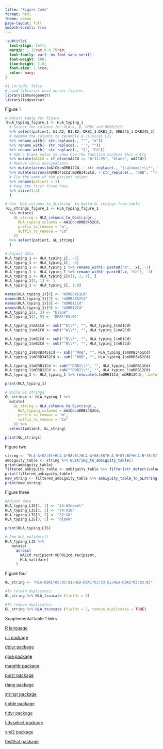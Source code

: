 ```yaml
---
title: "Figure Code"
format: html
theme: cosmo
page-layout: full
smooth-scroll: true
---
```


```css
.subtitle{
  text-align: left;
  margin: 1.25rem 0 0.75rem;
  font-family: var(--bs-font-sans-serif); 
  font-weight: 500;                
  line-height: 1.0;
  font-size: 1.5rem;                       
  color: navy;        
}

```

```r
#| include: false
# Load libraries used across figures
library(immunogenetr)
library(tidyverse) 
```

::: {.subtitle}
Figure 1
:::

```r
# Adjust table for figure
(HLA_typing_figure_1 <- HLA_typing_1
  # Select the columns for HLA-A, B, DRB1 and DRB3/5/5
  %>% select(patient, A1:A2, B1:B2, DRB1_1:DRB1_2, DRB345_1:DRB345_2)
  # Rename the columns to resemble a clinical LIS
  %>% rename_with(~ str_replace(., "^", "m"))
  %>% rename_with(~ str_replace(., "_", ""))
  %>% rename_with(~ str_replace(., "$", "Cd"))
  # Add a blank value to show how the function handles this entry
  %>% mutate(mA2Cd = if_else(mA2Cd == "A*11:05", "blank", mA2Cd))
  # Remove locus designations
  %>% mutate(across(mA1Cd:mDRB12Cd, ~ str_replace(., "[:alnum:]+\\*", "")))
  %>% mutate(across(mDRB3451Cd:mDRB3452Cd, ~ str_replace(., "DRB", "")))
  # Fix the name of the patient column
  %>% rename(patient = 1)
  # Keep the first three rows
  %>% slice(1:3)
  )

# Use `HLA_columns_to_GLstring` to build GL strings from table
(GL_strings_figure_1 <- HLA_typing_figure_1 
  %>% mutate(
    GL_string = HLA_columns_to_GLstring(.,
      HLA_typing_columns = mA1Cd:mDRB3452Cd,
      prefix_to_remove = "m",
      suffix_to_remove = "Cd"
    )) 
  %>% select(patient, GL_string)
  )
```


```r
# Adjust data
HLA_typing_1 <- HLA_typing_1[, -5]
HLA_typing_1 <- HLA_typing_1[, -4]
HLA_typing_1 <- HLA_typing_1 %>% rename_with(~ paste0("m", .x), -1)
HLA_typing_1 <- HLA_typing_1 %>% rename_with(~ paste0(.x, "Cd"), -1)
HLA_typing_1 <- HLA_typing_1[c(1, 2, 6), ]
HLA_typing_1[3, 1] <- 3
HLA_typing_1 <- HLA_typing_1[, 1:9]

names(HLA_typing_1)[6] <- "mDRB3451Cd"
names(HLA_typing_1)[7] <- "mDRB3452Cd"
names(HLA_typing_1)[8] <- "mDRB11Cd"
names(HLA_typing_1)[9] <- "mDRB12Cd"
HLA_typing_1[2, 3] <- "blank"
HLA_typing_1[2, 9] <- "DRB1*03:01"

HLA_typing_1$mA1Cd <- sub("^A\\*", "", HLA_typing_1$mA1Cd)
HLA_typing_1$mA2Cd <- sub("^A\\*", "", HLA_typing_1$mA2Cd)

HLA_typing_1$mB1Cd <- sub("^B\\*", "", HLA_typing_1$mB1Cd)
HLA_typing_1$mB2Cd <- sub("^B\\*", "", HLA_typing_1$mB2Cd)

HLA_typing_1$mDRB3451Cd <- sub("^DRB", "", HLA_typing_1$mDRB3451Cd)
HLA_typing_1$mDRB3452Cd <- sub("^DRB", "", HLA_typing_1$mDRB3452Cd)

HLA_typing_1$mDRB11Cd <- sub("^DRB1\\*", "", HLA_typing_1$mDRB11Cd)
HLA_typing_1$mDRB12Cd <- sub("^DRB1\\*", "", HLA_typing_1$mDRB12Cd)
HLA_typing_1 <- HLA_typing_1 %>% relocate(c(mDRB11Cd, mDRB12Cd), .before = mDRB3451Cd)

print(HLA_typing_1)

# Build GL strings 
GL_strings <- HLA_typing_1 %>%
  mutate(
    GL_string = HLA_columns_to_GLstring(.,
      HLA_typing_columns = mA1Cd:mDRB3452Cd,
      prefix_to_remove = "m",
      suffix_to_remove = "Cd"
    )) %>%
  select(patient, GL_string)

print(GL_strings)
```

::: {.subtitle}
Figure two
:::

```r

string <- "HLA-A*02:01+HLA-A*68:01/HLA-A*68:06^HLA-B*07:02+HLA-B*15:01|HLA-B*07:03+HLA-B*15:17"
ambiguity_table <- string %>% GLstring_to_ambiguity_table()
print(ambiguity_table)
filtered_ambiguity_table <- ambiguity_table %>% filter(str_detect(value, "HLA-A"))
print(filtered_ambiguity_table)
new_string <- filtered_ambiguity_table %>% ambiguity_table_to_GLstring()
print(new_string)

```

::: {.subtitle}
Figure three
:::

```r
#Adjust data
HLA_typing_LIS[1, 2] <- "24:02novel"
HLA_typing_LIS[2, 3] <- "74:01N"
HLA_typing_LIS[3, 3] <- "32:XX"
HLA_typing_LIS[3, 5] <- "blank"

print(HLA_typing_LIS)

# Run HLA_validate()
HLA_typing_LIS %>%
   mutate(
     across(
       mA1Cd.recipient:mDPB12cd.recipient, 
       HLA_validate)
     )
```


::: {.subtitle}
Figure four
:::

```r
GL_string <- "HLA-DQA1*03:03:01/HLA-DQA1*03:03:02/HLA-DQA1*03:03:03"

#To retain duplicates: 
GL_string %>% HLA_truncate (fields = 2)

#To remove duplicates: 
GL_string %>% HLA_truncate (fields = 2, remove_duplicates = TRUE)

```

::: {.subtitle}
Supplemental table 1 links
:::

[R language](https://www.r-project.org)

[cli package](https://cran.r-project.org/web/packages/cli/index.html)

[dplyr package](https://cran.r-project.org/web/packages/dplyr/index.html)

[glue package](https://cran.r-project.org/web/packages/glue/index.html)

[magrittr package](https://cran.r-project.org/web/packages/magrittr/index.html)

[purrr package](https://cran.r-project.org/web/packages/purrr/index.html)

[rlang package](https://cran.r-project.org/web/packages/rlang/index.html)

[stringr package](https://cran.r-project.org/web/packages/stringr/index.html)

[tibble package](https://cran.r-project.org/web/packages/tibble/index.html)

[tidyr package](https://cran.r-project.org/web/packages/tidyr/index.html)

[tidyselect package](https://cran.r-project.org/web/packages/tidyselect/index.html)

[xml2 package](https://cran.r-project.org/web/packages/xml2/index.html)

[testthat package](https://cran.r-project.org/web/packages/testthat/index.html)
